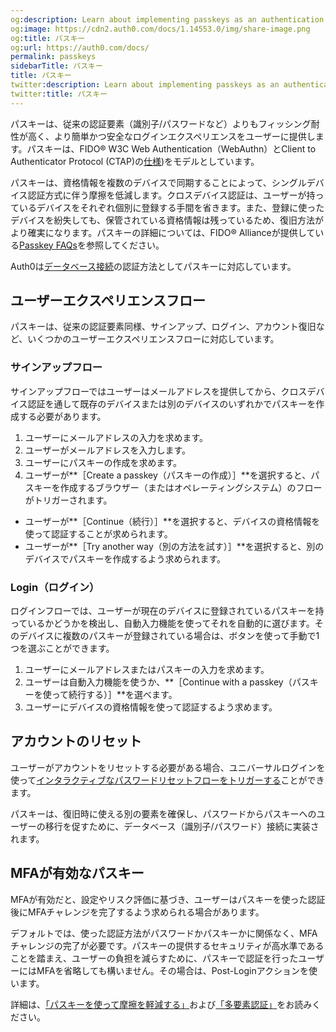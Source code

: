 ```yaml
---
og:description: Learn about implementing passkeys as an authentication method
og:image: https://cdn2.auth0.com/docs/1.14553.0/img/share-image.png
og:title: パスキー
og:url: https://auth0.com/docs/
permalink: passkeys
sidebarTitle: パスキー
title: パスキー
twitter:description: Learn about implementing passkeys as an authentication method
twitter:title: パスキー
---
```


パスキーは、従来の認証要素（識別子/パスワードなど）よりもフィッシング耐性が高く、より簡単かつ安全なログインエクスペリエンスをユーザーに提供します。パスキーは、FIDO® W3C Web Authentication（WebAuthn）とClient to Authenticator Protocol (CTAP)の[仕様](https://fidoalliance.org/specs/fido-v2.1-ps-20210615/fido-client-to-authenticator-protocol-v2.1-ps-errata-20220621.html#intro))をモデルとしています。

パスキーは、資格情報を複数のデバイスで同期することによって、シングルデバイス認証方式に伴う摩擦を低減します。クロスデバイス認証は、ユーザーが持っているデバイスをそれぞれ個別に登録する手間を省きます。また、登録に使ったデバイスを紛失しても、保管されている資格情報は残っているため、復旧方法がより確実になります。パスキーの詳細については、FIDO® Allianceが提供している[Passkey FAQs](https://fidoalliance.org/passkeys/#faq)を参照してください。

Auth0は[データベース接続](/connections/database)の認証方法としてパスキーに対応しています。

## ユーザーエクスペリエンスフロー

パスキーは、従来の認証要素同様、サインアップ、ログイン、アカウント復旧など、いくつかのユーザーエクスペリエンスフローに対応しています。



### サインアップフロー

サインアップフローではユーザーはメールアドレスを提供してから、クロスデバイス認証を通して既存のデバイスまたは別のデバイスのいずれかでパスキーを作成する必要があります。

1. ユーザーにメールアドレスの入力を求めます。
2. ユーザーがメールアドレスを入力します。
3. ユーザーにパスキーの作成を求めます。
4. ユーザーが**［Create a passkey（パスキーの作成）］**を選択すると、パスキーを作成するブラウザー（またはオペレーティングシステム）のフローがトリガーされます。



* ユーザーが**［Continue（続行）］**を選択すると、デバイスの資格情報を使って認証することが求められます。
* ユーザーが**［Try another way（別の方法を試す）］**を選択すると、別のデバイスでパスキーを作成するよう求められます。

### Login（ログイン）

ログインフローでは、ユーザーが現在のデバイスに登録されているパスキーを持っているかどうかを検出し、自動入力機能を使ってそれを自動的に選びます。そのデバイスに複数のパスキーが登録されている場合は、ボタンを使って手動で1つを選ぶことができます。

1. ユーザーにメールアドレスまたはパスキーの入力を求めます。
2. ユーザーは自動入力機能を使うか、**［Continue with a passkey（パスキーを使って続行する）］**を選べます。
3. ユーザーにデバイスの資格情報を使って認証するよう求めます。

## アカウントのリセット

ユーザーがアカウントをリセットする必要がある場合、ユニバーサルログインを使って[インタラクティブなパスワードリセットフローをトリガーする](/docs/authenticate/database-connections/password-change#universal-login-page)ことができます。

パスキーは、復旧時に使える別の要素を確保し、パスワードからパスキーへのユーザーの移行を促すために、データベース（識別子/パスワード）接続に実装されます。

## MFAが有効なパスキー

MFAが有効だと、設定やリスク評価に基づき、ユーザーはパスキーを使った認証後にMFAチャレンジを完了するよう求められる場合があります。

デフォルトでは、使った認証方法がパスワードかパスキーかに関係なく、MFAチャレンジの完了が必要です。パスキーの提供するセキュリティが高水準であることを踏まえ、ユーザーの負担を減らすために、パスキーで認証を行ったユーザーにはMFAを省略しても構いません。その場合は、Post-Loginアクションを使います。

詳細は、[「パスキーを使って摩擦を軽減する」](/docs/customize/actions/flows-and-triggers/login-flow#reduce-friction-with-passkeys)および[「多要素認証」](/mfa)をお読みください。